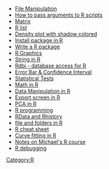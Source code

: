 [[Category:R]]

* [[File Manipulation in R| File Manipulation]]
* [[How to pass arguments to R scripts]]
* [[Matrix]]
* [[R list]]
* [[Density plot with shadow colored]]
* [[Install package in R]]
* [[Write a R package]]
* [[R Graphics]]
* [[String in R]]
* [[Rdbi - database access for R]]
* [[Error Bar & Confidence Interval]]
* [[Statistical Tests]]
* [[Math in R]]
* [[Data Manipulation in R]]
* [[Export screen in R]]
* [[PCA in R]]
* [[R programming]]
* [[RData and Rhistory]]
* [[file and folders in R]]
* [[R cheat sheet]]
* [[Curve fitting in R]]
* [[Notes on Michael's R course]]
* [[R debugging]]
